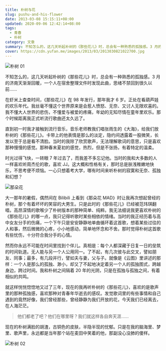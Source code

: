 ```yaml
---
title: 朴树与花
slug: pushu-and-his-flower
date: 2013-03-08 15:15:11+08:00
updated: 2020-09-06 12:42:14+08:00
tags:
  - 青春
  - 朴树
category: 文章
summary: 不知怎么的，这几天听起朴树的《那些花儿》时，总会有一种熟悉的孤独感。3 月的济南天渐渐回暖，一个人在宿舍整理文件时发现此曲，思绪不禁回到很久以前……
cover: https://cdn.yufan.me/images/2013/03/2013030821022700.jpg
---
```


![朴树 01](https://cdn.yufan.me/images/2013/03/2013030821042700.jpg)

<MusicPlayer id={139392} />

不知怎么的，这几天听起朴树的《那些花儿》时，总会有一种熟悉的孤独感。3 月的济南天渐渐回暖，一个人在宿舍整理文件时发现此曲，思绪不禁回到很久以前……

在虾米上查查时间，《那些花儿》在 98 年发行，那年我才 6 岁。正处在看葫芦娃的欢乐年代。我丝毫不懂这个世界原来是会惹人愤怒、无奈、又讨人无限欢喜的。我不懂大人世界的悲伤，不懂爱与被爱的疼痛，年幼的无知尽情在童年里欢乐。那个时候距离我正式听流行歌曲还太久远了。

直到初一时我才接触到流行音乐，音乐老师教我们唱张雨生的《大海》，给我们放朴树的《那些花儿》。卡带上的他表情是那么的淡定，隐约间透露着一股微笑，长发以至于总是看不清脸。当时的我除了欣赏歌声，无法理解歌词的意思，只是喜欢那种慢慢的感觉。那种春末夏初的感觉，热烈，但是不张扬，有着特定的温柔。

时光过得飞快，一转眼 7 年过去了，而我差不多忘记他。当时的我和大多数的人一样喜欢听周杰伦的歌，喜欢 JJ。这大概和性格有关，那时总是肤浅稚嫩地快乐，不思考便不烦恼。一心只想着考大学，哪有时间来听朴树的寂寞和无奈、孤独和幻想？

![那朵花](https://cdn.yufan.me/images/2013/03/2013030821095600.jpg)

大一那年的暑假，偶然间在 Bilibili 上看到《那朵花 MAD》时让我再次想起曾经的朴树，那个有着坏坏的笑容的大男生。只是此时的《那些花儿》已经被范玮琪翻唱，高昂深情的歌喉少了朴树版本的那种简单、纯粹。我无法细说我更喜欢朴树的《那些花儿》的哪一点，我只记得听歌时某些相依的情绪。当时的我正经历着与高中女友分手的伤痛，一个下午只是安安静静地单曲循环着这首歌，想着某些过往的人和事，然后微微的心疼，小小地感动，简单地怀念和不舍。那时觉得朴树这首歌有些忧伤，十分符合我分手的心情。

然而你永远不可能在时间里找到个伴儿。真相是：每个人都深藏于日复一日的垒筑的时间轨道。无人能与另一个人公用同一。了不起，有几次彼与此交叉，譬如朋友、同事；最多，有几段并行，譬如夫与妻，父与子。就像是《云图》里讲述的那样：一个人是那么的孤独、渺小，却又了不起地决定着另一个人的孤独图式，跨越身边，跨过时间。我和朴树之间隔着 20 年的光阴，只是在孤独与孤独之间，有着相似的共鸣。

就这样恍恍惚惚地又过了三年，现在的我再听朴树的《那些花儿》，喜欢的是歌声里的那种孤独感，喜欢那种对青春年华逝去的感叹。发觉歌词里的有些事情和自己遇到的竟然好像，我们曾经那些，曾经静静为我们开放的花，今天我们已经离去，在人海茫茫。

> 他们都老了吧？他们在哪里呀？我们就这样各自奔天涯……

现在的朴树满脸的胡渣，古铜色的皮肤，半隐半现的忧郁。只是在我的脑海里、梦里、歌声里，永远都是当年那个站在麦田中笑着的他，那副没心没肺的傻样。

![朴树 02](https://cdn.yufan.me/images/2013/03/2013030821055700.jpg)
